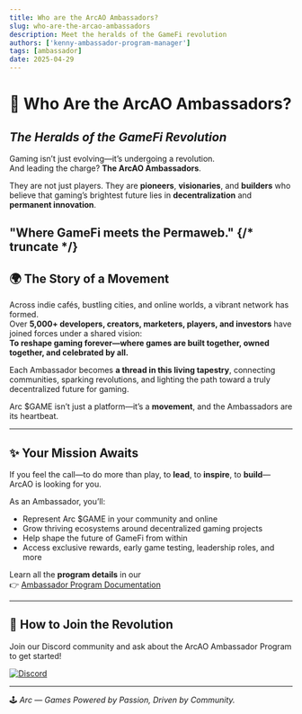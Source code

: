 ```yaml
---
title: Who are the ArcAO Ambassadors?
slug: who-are-the-arcao-ambassadors
description: Meet the heralds of the GameFi revolution
authors: ['kenny-ambassador-program-manager']
tags: [ambassador]
date: 2025-04-29
---
```


# 🌟 Who Are the ArcAO Ambassadors?
## *The Heralds of the GameFi Revolution*

Gaming isn’t just evolving—it’s undergoing a revolution.  
And leading the charge? **The ArcAO Ambassadors**.

They are not just players. They are **pioneers**, **visionaries**, and **builders** who believe that gaming’s brightest future lies in **decentralization** and **permanent innovation**.

**"Where GameFi meets the Permaweb."**
{/* truncate */}
---

## 🌍 The Story of a Movement

Across indie cafés, bustling cities, and online worlds, a vibrant network has formed.  
Over **5,000+ developers, creators, marketers, players, and investors** have joined forces under a shared vision:  
**To reshape gaming forever—where games are built together, owned together, and celebrated by all.**

Each Ambassador becomes **a thread in this living tapestry**, connecting communities, sparking revolutions, and lighting the path toward a truly decentralized future for gaming.

Arc $GAME isn’t just a platform—it’s a **movement**, and the Ambassadors are its heartbeat.

---

## ✨ Your Mission Awaits

If you feel the call—to do more than play, to **lead**, to **inspire**, to **build**—ArcAO is looking for you.

As an Ambassador, you’ll:

- Represent Arc $GAME in your community and online
- Grow thriving ecosystems around decentralized gaming projects
- Help shape the future of GameFi from within
- Access exclusive rewards, early game testing, leadership roles, and more

Learn all the **program details** in our  
👉 [Ambassador Program Documentation](/docs/content-creators/ambassador-program)

---

## 🚀 How to Join the Revolution

Join our Discord community and ask about the ArcAO Ambassador Program to get started!

<a href={ARCAO.discord} target="_blank">
  <img
    alt="Discord"
    src="https://img.shields.io/badge/Discord-Join%20Now-5865F2?style=for-the-badge&logo=discord"
  />
</a>

---

🕹️ *Arc — Games Powered by Passion, Driven by Community.*
